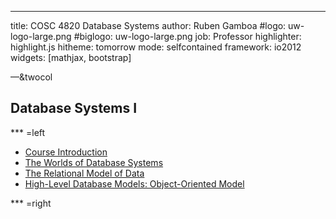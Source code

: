 ---

title:        COSC 4820 Database Systems
author:       Ruben Gamboa
#logo:         uw-logo-large.png
#biglogo:      uw-logo-large.png
job:          Professor
highlighter:  highlight.js
hitheme:      tomorrow
mode:         selfcontained
framework:    io2012
widgets:      [mathjax, bootstrap]

---&twocol

<style>
.title-slide {
     background-color: #EDE0CF; /* CBE7A5; #EDE0CF; ; #CA9F9D*/
     background-image: url(assets/img/uw-logo-large.png);
     background-repeat: no-repeat;
     background-position: center top;
   }
</style>

## Database Systems I


*** =left

* [Course Introduction](ch00-introduction.html)
* [The Worlds of Database Systems](ch01-worlds-of-dbms.html)
* [The Relational Model of Data](ch02-relational-model.html)
* [High-Level Database Models: Object-Oriented Model](ch04a-object-oriented-model.html)

<!--
* [Design Theory for Relational Databases](ch03-design-theory.html)
* [High-Level Database Models](ch04-high-level-models.html)
* [Exam 1 Results](exam1-results.html)
-->

*** =right
<!--
* [Algebraic and Logical Query Languages](ch05-query-languages.html)
* [The Database Language SQL](ch06-sql.html)
* [Constraints and Triggers](ch07-constraints-triggers.html)
* [Views and Indexes](ch08-views-indexes.html)
* [Exam 2 Results](exam2-results.html)
<hr>
* [SQL in a Server Environment](ch09-db-programming.html)
* [Advanced Topics in Relational Databases](ch10-adv-topics.html)
<hr>
* [Introduction to NoSQL](cha1-nosql.html)
<hr>
* [Final Exam Results](exam3-results.html)
-->




